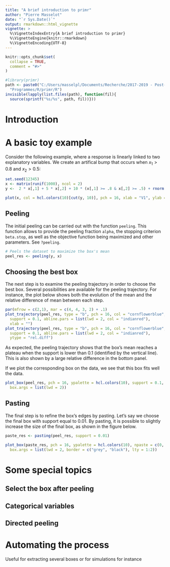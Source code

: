```yaml
---
title: "A brief introduction to primr"
author: "Pierre Masselot"
date: "`r Sys.Date()`"
output: rmarkdown::html_vignette
vignette: >
  %\VignetteIndexEntry{A brief introduction to primr}
  %\VignetteEngine{knitr::rmarkdown}
  %\VignetteEncoding{UTF-8}
---
```


```r
knitr::opts_chunk$set(
  collapse = TRUE,
  comment = "#>"
)
```

```r
#library(primr)
path <- paste0("C:/Users/masselpl/Documents/Recherche/2017-2019 - Post-doc/",
  "Programmes/R/primr/R")
invisible(lapply(list.files(path), function(fil){
  source(sprintf("%s/%s", path, fil))}))

```

# Introduction

# A basic toy example

Consider the following example, where a response is linearly linked to two
explanatory variables. We create an artifical bump that occurs when
$x_1 > 0.8$ and $x_2 > 0.5$:

```r
set.seed(12345)
x <- matrix(runif(1000), ncol = 2)
y <-  2 * x[,1] + 5 * x[,2] + 10 * (x[,1] >= .8 & x[,2] >= .5) + rnorm(100)

plot(x, col = hcl.colors(10)[cut(y, 10)], pch = 16, xlab = "V1", ylab = "V2")
```

## Peeling

The initial peeling can be carried out with the function `peeling`. This 
function allows to provide the peeling fraction `alpha`, the stopping
criterion `beta.stop`, as well as the objective function being maximized
and other parameters. See `?peeling`.

```r
# Peels the dataset to maximize the box's mean
peel_res <- peeling(y, x)
``` 

## Choosing the best box

The next step is to examine the peeling trajectory in order to choose the
best box. Several possibilities are available for the peeling trajectory. For
instance, the plot below shows both the evolution of the mean and the
relative difference of mean between each step.

```r
par(mfrow = c(2,1), mar = c(4, 4, 3, 2) + .1)
plot_trajectory(peel_res, type = "b", pch = 16, col = "cornflowerblue", 
  support = 0.1, abline.pars = list(lwd = 2, col = "indianred"), 
  xlab = "")
plot_trajectory(peel_res, type = "b", pch = 16, col = "cornflowerblue",
  support = 0.1, abline.pars = list(lwd = 2, col = "indianred"), 
  ytype = "rel.diff")
``` 

As expected, the peeling trajectory shows that the box's mean reaches a plateau 
when the support is lower than 0.1 (identified by the vertical line). 
This is also shown by a large relative difference in the bottom panel.

If we plot the corresponding box on the data, we see that this box fits well
the data.

```r
plot_box(peel_res, pch = 16, ypalette = hcl.colors(10), support = 0.1, 
  box.args = list(lwd = 2))
``` 

## Pasting

The final step is to refine the box's edges by pasting. Let's say we choose the
final box with support equal to 0.01. By pasting, it is possible to slightly
increase the size of the final box, as shown in the figure below.

```r
paste_res <- pasting(peel_res, support = 0.01)

plot_box(paste_res, pch = 16, ypalette = hcl.colors(10), npaste = c(0, 2), 
  box.args = list(lwd = 2, border = c("grey", "black"), lty = 1:2))
``` 

# Some special topics

## Select the box after peeling

## Categorical variables

## Directed peeling

# Automating the process

Useful for extracting several boxes or for simulations for instance